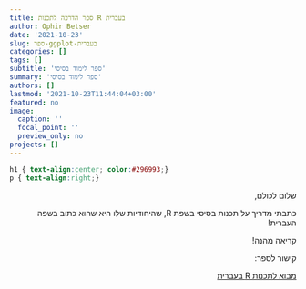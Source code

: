 ```yaml
---
title: ספר הדרכה לתכנות R בעברית
author: Ophir Betser
date: '2021-10-23'
slug: ספר-ggplot-בעברית
categories: []
tags: []
subtitle: 'ספר לימוד בסיסי'
summary: 'ספר לימוד בסיסי'
authors: []
lastmod: '2021-10-23T11:44:04+03:00'
featured: no
image:
  caption: ''
  focal_point: ''
  preview_only: no
projects: []
---
```


```css
h1 { text-align:center; color:#296993;}
p { text-align:right;}
```

<div style="text-align:right;" dir="rtl">


שלום לכולם,

כתבתי מדריך על תכנות בסיסי בשפת 
R,
שהיחודיות שלו היא שהוא כתוב בשפה העברית!

קריאה מהנה!

קישור לספר:


[מבוא לתכנות R בעברית](https://ophirbetser.github.io/intro_to_R_in_hebrew/)

</div>
